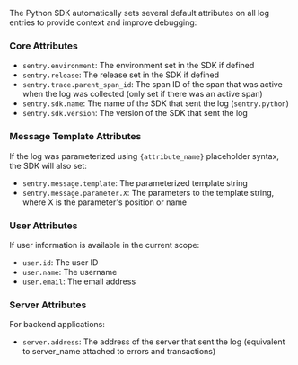 The Python SDK automatically sets several default attributes on all log entries to provide context and improve debugging:

### Core Attributes

- `sentry.environment`: The environment set in the SDK if defined
- `sentry.release`: The release set in the SDK if defined
- `sentry.trace.parent_span_id`: The span ID of the span that was active when the log was collected (only set if there was an active span)
- `sentry.sdk.name`: The name of the SDK that sent the log (`sentry.python`)
- `sentry.sdk.version`: The version of the SDK that sent the log

### Message Template Attributes

If the log was parameterized using `{attribute_name}` placeholder syntax, the SDK will also set:

- `sentry.message.template`: The parameterized template string
- `sentry.message.parameter.X`: The parameters to the template string, where X is the parameter's position or name

### User Attributes

If user information is available in the current scope:

- `user.id`: The user ID
- `user.name`: The username
- `user.email`: The email address

### Server Attributes

For backend applications:

- `server.address`: The address of the server that sent the log (equivalent to server_name attached to errors and transactions)